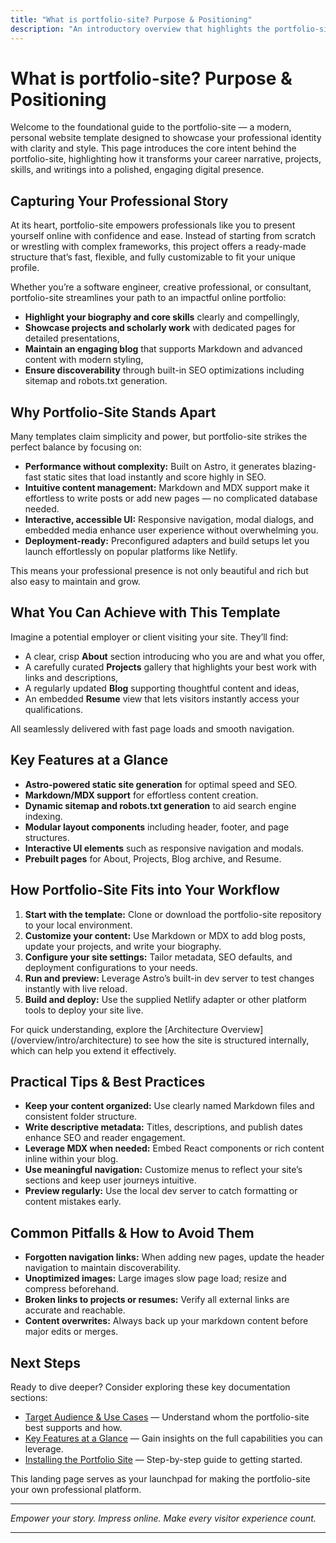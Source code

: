 ```yaml
---
title: "What is portfolio-site? Purpose & Positioning"
description: "An introductory overview that highlights the portfolio-site's role as a modern, personal website template for showcasing projects, skills, and blogs. Covers how it empowers professionals to present work and achievements, and how it stands apart in approachability and customization."
---
```


# What is portfolio-site? Purpose & Positioning

Welcome to the foundational guide to the portfolio-site — a modern, personal website template designed to showcase your professional identity with clarity and style. This page introduces the core intent behind the portfolio-site, highlighting how it transforms your career narrative, projects, skills, and writings into a polished, engaging digital presence.

## Capturing Your Professional Story

At its heart, portfolio-site empowers professionals like you to present yourself online with confidence and ease. Instead of starting from scratch or wrestling with complex frameworks, this project offers a ready-made structure that’s fast, flexible, and fully customizable to fit your unique profile.

Whether you’re a software engineer, creative professional, or consultant, portfolio-site streamlines your path to an impactful online portfolio:

- **Highlight your biography and core skills** clearly and compellingly,
- **Showcase projects and scholarly work** with dedicated pages for detailed presentations,
- **Maintain an engaging blog** that supports Markdown and advanced content with modern styling,
- **Ensure discoverability** through built-in SEO optimizations including sitemap and robots.txt generation.

## Why Portfolio-Site Stands Apart

Many templates claim simplicity and power, but portfolio-site strikes the perfect balance by focusing on:

- **Performance without complexity:** Built on Astro, it generates blazing-fast static sites that load instantly and score highly in SEO.
- **Intuitive content management:** Markdown and MDX support make it effortless to write posts or add new pages — no complicated database needed.
- **Interactive, accessible UI:** Responsive navigation, modal dialogs, and embedded media enhance user experience without overwhelming you.
- **Deployment-ready:** Preconfigured adapters and build setups let you launch effortlessly on popular platforms like Netlify.

This means your professional presence is not only beautiful and rich but also easy to maintain and grow.

## What You Can Achieve with This Template

Imagine a potential employer or client visiting your site. They’ll find:

- A clear, crisp **About** section introducing who you are and what you offer,
- A carefully curated **Projects** gallery that highlights your best work with links and descriptions,
- A regularly updated **Blog** supporting thoughtful content and ideas,
- An embedded **Resume** view that lets visitors instantly access your qualifications.

All seamlessly delivered with fast page loads and smooth navigation.

## Key Features at a Glance

- **Astro-powered static site generation** for optimal speed and SEO.
- **Markdown/MDX support** for effortless content creation.
- **Dynamic sitemap and robots.txt generation** to aid search engine indexing.
- **Modular layout components** including header, footer, and page structures.
- **Interactive UI elements** such as responsive navigation and modals.
- **Prebuilt pages** for About, Projects, Blog archive, and Resume.

## How Portfolio-Site Fits into Your Workflow

1. **Start with the template:** Clone or download the portfolio-site repository to your local environment.
2. **Customize your content:** Use Markdown or MDX to add blog posts, update your projects, and write your biography.
3. **Configure your site settings:** Tailor metadata, SEO defaults, and deployment configurations to your needs.
4. **Run and preview:** Leverage Astro’s built-in dev server to test changes instantly with live reload.
5. **Build and deploy:** Use the supplied Netlify adapter or other platform tools to deploy your site live.

<Tip>
For quick understanding, explore the [Architecture Overview](/overview/intro/architecture) to see how the site is structured internally, which can help you extend it effectively.
</Tip>

## Practical Tips & Best Practices

- **Keep your content organized:** Use clearly named Markdown files and consistent folder structure.
- **Write descriptive metadata:** Titles, descriptions, and publish dates enhance SEO and reader engagement.
- **Leverage MDX when needed:** Embed React components or rich content inline within your blog.
- **Use meaningful navigation:** Customize menus to reflect your site’s sections and keep user journeys intuitive.
- **Preview regularly:** Use the local dev server to catch formatting or content mistakes early.

## Common Pitfalls & How to Avoid Them

- **Forgotten navigation links:** When adding new pages, update the header navigation to maintain discoverability.
- **Unoptimized images:** Large images slow page load; resize and compress beforehand.
- **Broken links to projects or resumes:** Verify all external links are accurate and reachable.
- **Content overwrites:** Always back up your markdown content before major edits or merges.

## Next Steps

Ready to dive deeper? Consider exploring these key documentation sections:

- [Target Audience & Use Cases](/overview/intro-product-value/target-audience-use-cases) — Understand whom the portfolio-site best supports and how.
- [Key Features at a Glance](/overview/core-functionality-concepts/key-features-overview) — Gain insights on the full capabilities you can leverage.
- [Installing the Portfolio Site](/getting-started/setup-installation/installing-the-portfolio-site) — Step-by-step guide to getting started.

This landing page serves as your launchpad for making the portfolio-site your own professional platform.

---

_Empower your story. Impress online. Make every visitor experience count._

---